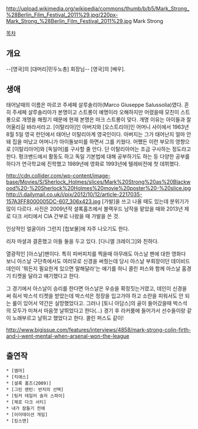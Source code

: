 http://upload.wikimedia.org/wikipedia/commons/thumb/b/b5/Mark_Strong_%28Berlin_Film_Festival_2011%29.jpg/220px-Mark_Strong_%28Berlin_Film_Festival_2011%29.jpg
Mark Strong

[[목차]]
== 개요 ==
--[영국]의 [대머리|민두노총] 회장님-- [영국]의 [배우].

== 생애 ==
태어날때의 이름은 마르코 주세페 살루솔리아(Marco Giuseppe Salussolia)였다. 흔히 주세페 살루솔리아가 본명이고 스트롱이 예명이라 오해하지만 어렸을때 모친이 스트롱으로 개명을 해줬기 때문에 현재 본명은 마크 스트롱이 맞다. 개명 이유는 아이들과 잘 어울리길 바라서라고. [이탈리아]인 아버지와 [오스트리아]인 어머니 사이에서 1963년 8월 5일 영국 런던에서 태어난 이탈리아계 영국인이다. 아버지는 그가 태어난지 얼마 안 돼 집을 떠났고 어머니가 아이돌보미를 하면서 그를 키웠다. 어쨌든 이런 부모의 영향으로 [이탈리아어]와 [독일어]를 구사할 줄 안다. 단 이탈리아어는 조금 구사하는 정도라고 한다. 펑크밴드에서 활동도 하고 독일 기본법에 대해 공부하기도 하는 등 다양한 공부를 하다가 연극학교에 진학했고 1989년에 영화로 1993년에 텔레비전에 첫 데뷔했다.

http://cdn.collider.com/wp-content/image-base/Movies/S/Sherlock_Holmes/slices/Mark%20Strong%20as%20Blackwood%20-%20Sherlock%20Holmes%20movie%20poster%20-%20slice.jpg
http://i.dailymail.co.uk/i/pix/2012/10/12/article-2217035-157A3FF8000005DC-607_306x423.jpg
[가발]을 쓰고 나올 때도 있는데 분위기가 많이 다르다. 사진은 2009년작 셜록홈즈에서 블랙우드 남작을 맡았을 때와 2013년 제로 다크 서티에서 CIA 간부로 나왔을 때 가발을 쓴 것.

인상적인 얼굴이라 그런지 [첩보물]에 자주 나오기도 한다.

리자 마셜과 결혼했고 아들 둘을 두고 있다. [다니엘 크레이그]와 친하다.

열광적인 [아스날]팬이다. 특히 피버피치를 찍을때 아무래도 아스날 팬에 대한 영화다 보니 아스날 구단측에서도 여러모로 신경을 써줬는데 당시 아스날 부회장이던 데이비드 데인이 '뭐든지 필요한게 있으면 말해달라'는 얘기를 하니 콜린 퍼스와 함께 아스날 홈경기 티켓을 달라고 얘기했다고 한다.

그 경기에서 아스날이 승리를 한다면 아스날은 우승을 확정짓는거였고, 데인이 신경을 써 줘서 박스석 티켓을 받았는데 박스석은 정장을 입고가야 하고 소란을 피워서도 안 되는 룰이 있어서 약간은 실망했었다고. 그러나 [토니 아담스]의 골이 들어갔을때 박스석의 모두가 미쳐서 마음껏 날뛰었다고 한다(...) 경기 후 라커룸에 들어가서 선수들이랑 같이 노래부르고 날뛰고 했었다고 한다. 콜린 퍼스도 같이!

http://www.bigissue.com/features/interviews/4858/mark-strong-colin-firth-and-i-went-mental-when-arsenal-won-the-league
== 출연작 ==
 * [엠마]
 * [킥애스]
 * [셜록 홈즈(2009)]
 * [그린 랜턴: 반지의 선택]
 * [팅커 테일러 솔저 스파이]
 * [제로 다크 서티]
 * 내가 잠들기 전에 
 * [이미테이션 게임]
 * [킹스맨]
